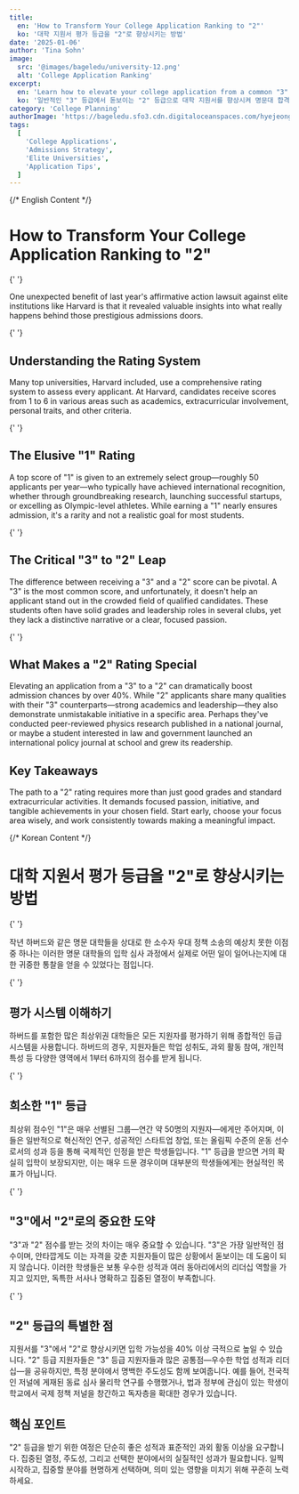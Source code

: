 ```yaml
---
title:
  en: 'How to Transform Your College Application Ranking to "2"'
  ko: '대학 지원서 평가 등급을 "2"로 향상시키는 방법'
date: '2025-01-06'
author: 'Tina Sohn'
image:
  src: '@images/bageledu/university-12.png'
  alt: 'College Application Ranking'
excerpt:
  en: 'Learn how to elevate your college application from a common "3" to a standout "2" rating, significantly improving your admission chances at elite institutions'
  ko: '일반적인 "3" 등급에서 돋보이는 "2" 등급으로 대학 지원서를 향상시켜 명문대 합격 가능성을 크게 높이는 방법을 알아보세요'
category: 'College Planning'
authorImage: 'https://bageledu.sfo3.cdn.digitaloceanspaces.com/hyejeong.jpg'
tags:
  [
    'College Applications',
    'Admissions Strategy',
    'Elite Universities',
    'Application Tips',
  ]
---
```


{/* English Content */}

<div class="en-content" x-show="$store.language !== 'ko'">
  <h1>How to Transform Your College Application Ranking to "2"</h1>

{' '}

<p>
  One unexpected benefit of last year's affirmative action lawsuit against elite
  institutions like Harvard is that it revealed valuable insights into what
  really happens behind those prestigious admissions doors.
</p>

{' '}

<h2>Understanding the Rating System</h2>
<p>
  Many top universities, Harvard included, use a comprehensive rating system to
  assess every applicant. At Harvard, candidates receive scores from 1 to 6 in
  various areas such as academics, extracurricular involvement, personal traits,
  and other criteria.
</p>

{' '}

<h2>The Elusive "1" Rating</h2>
<p>
  A top score of "1" is given to an extremely select group—roughly 50 applicants
  per year—who typically have achieved international recognition, whether
  through groundbreaking research, launching successful startups, or excelling
  as Olympic-level athletes. While earning a "1" nearly ensures admission, it's
  a rarity and not a realistic goal for most students.
</p>

{' '}

<h2>The Critical "3" to "2" Leap</h2>
<p>
  The difference between receiving a "3" and a "2" score can be pivotal. A "3"
  is the most common score, and unfortunately, it doesn't help an applicant
  stand out in the crowded field of qualified candidates. These students often
  have solid grades and leadership roles in several clubs, yet they lack a
  distinctive narrative or a clear, focused passion.
</p>

{' '}

<h2>What Makes a "2" Rating Special</h2>
<p>
  Elevating an application from a "3" to a "2" can dramatically boost admission
  chances by over 40%. While "2" applicants share many qualities with their "3"
  counterparts—strong academics and leadership—they also demonstrate
  unmistakable initiative in a specific area. Perhaps they've conducted
  peer-reviewed physics research published in a national journal, or maybe a
  student interested in law and government launched an international policy
  journal at school and grew its readership.
</p>

  <h2>Key Takeaways</h2>
  <p>
    The path to a "2" rating requires more than just good grades and standard extracurricular activities. It demands focused passion, initiative, and tangible achievements in your chosen field. Start early, choose your focus area wisely, and work consistently towards making a meaningful impact.
  </p>
</div>

{/* Korean Content */}

<div class="ko-content" x-show="$store.language === 'ko'">
  <h1>대학 지원서 평가 등급을 "2"로 향상시키는 방법</h1>

{' '}

<p>
  작년 하버드와 같은 명문 대학들을 상대로 한 소수자 우대 정책 소송의 예상치 못한
  이점 중 하나는 이러한 명문 대학들의 입학 심사 과정에서 실제로 어떤 일이
  일어나는지에 대한 귀중한 통찰을 얻을 수 있었다는 점입니다.
</p>

{' '}

<h2>평가 시스템 이해하기</h2>
<p>
  하버드를 포함한 많은 최상위권 대학들은 모든 지원자를 평가하기 위해 종합적인
  등급 시스템을 사용합니다. 하버드의 경우, 지원자들은 학업 성취도, 과외 활동
  참여, 개인적 특성 등 다양한 영역에서 1부터 6까지의 점수를 받게 됩니다.
</p>

{' '}

<h2>희소한 "1" 등급</h2>
<p>
  최상위 점수인 "1"은 매우 선별된 그룹—연간 약 50명의 지원자—에게만 주어지며,
  이들은 일반적으로 혁신적인 연구, 성공적인 스타트업 창업, 또는 올림픽 수준의
  운동 선수로서의 성과 등을 통해 국제적인 인정을 받은 학생들입니다. "1" 등급을
  받으면 거의 확실히 입학이 보장되지만, 이는 매우 드문 경우이며 대부분의
  학생들에게는 현실적인 목표가 아닙니다.
</p>

{' '}

<h2>"3"에서 "2"로의 중요한 도약</h2>
<p>
  "3"과 "2" 점수를 받는 것의 차이는 매우 중요할 수 있습니다. "3"은 가장 일반적인
  점수이며, 안타깝게도 이는 자격을 갖춘 지원자들이 많은 상황에서 돋보이는 데
  도움이 되지 않습니다. 이러한 학생들은 보통 우수한 성적과 여러 동아리에서의
  리더십 역할을 가지고 있지만, 독특한 서사나 명확하고 집중된 열정이 부족합니다.
</p>

{' '}

<h2>"2" 등급의 특별한 점</h2>
<p>
  지원서를 "3"에서 "2"로 향상시키면 입학 가능성을 40% 이상 극적으로 높일 수
  있습니다. "2" 등급 지원자들은 "3" 등급 지원자들과 많은 공통점—우수한 학업
  성적과 리더십—을 공유하지만, 특정 분야에서 명백한 주도성도 함께 보여줍니다.
  예를 들어, 전국적인 저널에 게재된 동료 심사 물리학 연구를 수행했거나, 법과
  정부에 관심이 있는 학생이 학교에서 국제 정책 저널을 창간하고 독자층을 확대한
  경우가 있습니다.
</p>

  <h2>핵심 포인트</h2>
  <p>
    "2" 등급을 받기 위한 여정은 단순히 좋은 성적과 표준적인 과외 활동 이상을 요구합니다. 집중된 열정, 주도성, 그리고 선택한 분야에서의 실질적인 성과가 필요합니다. 일찍 시작하고, 집중할 분야를 현명하게 선택하며, 의미 있는 영향을 미치기 위해 꾸준히 노력하세요.
  </p>
</div>
